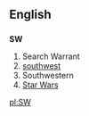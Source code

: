 ==English==
==={{initialism}}===
'''SW'''

# Search Warrant
# [[southwest]]
# Southwestern
# [[Star Wars]]

[[pl:SW]]